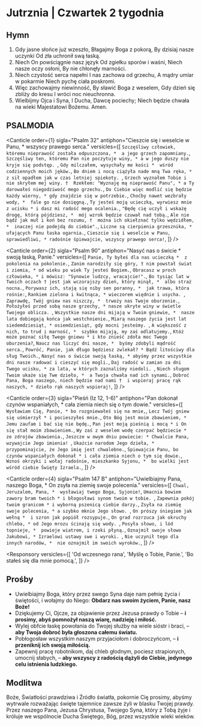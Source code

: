 # Jutrznia | Czwartek 2 tygodnia

<OpeningVersicle />

## Hymn

1.  Gdy jasne słońce już wzeszło,
    Błagajmy Boga z pokorą,
    By dzisiaj nasze uczynki
    Od zła uchronił swą łaską.
2.  Niech On powściągnie nasz język
    Od zgiełku sporów i waśni,
    Niech nasze oczy osłoni,
    By nie chłonęły marności.
3.  Niech czystość serca napełni
    I nas zachowa od grzechu,
    A mądry umiar w pokarmie
    Niech pychę ciała poskromi.
4.  Więc zachowajmy niewinność,
    By sławić Boga z weselem,
    Gdy dzień się zbliży do kresu
    I wróci noc nieuchronna.
5.  Wielbijmy Ojca i Syna,
    I Ducha, Dawcę pociechy;
    Niech będzie chwała na wieki
    Majestatowi Bożemu. Amen.

## PSALMODIA

<Canticle
  order={1}
  sigla="Psalm 32"
  antiphon="Cieszcie się i weselcie w Panu, * wszyscy prawego serca."
  versicles={[
    `Szczęśliwy człowiek, któremu nieprawość została odpuszczona, * 
a jego grzech zapomniany.`,
    `Szczęśliwy ten, któremu Pan nie poczytuje winy, *
a w jego duszy nie kryje się podstęp. `,
    `Gdy milczałem, wysychały me kości * 
wśród codziennych moich jęków.`,
    `Bo dniem i nocą ciążyła nade mną Twa ręka, *
z sił opadłem jak w czas letniej spiekoty. `,
    `Grzech wyznałem Tobie i nie skryłem mej winy. † 
Rzekłem: "Wyznaję mą nieprawość Panu", *
a Ty darowałeś niegodziwość mego grzechu.`,
    `Do Ciebie więc modlić się będzie każdy wierny, *
gdy znajdzie się w potrzebie.`,
    `Choćby nawet wezbrały wody, * 
fale go nie dosięgną.`,
    `Ty jesteś moją ucieczką, wyrwiesz mnie z ucisku *
i dasz mi radość mego ocalenia.`,
    `"Będę cię uczył i wskażę drogę, którą pójdziesz, * 
mój wzrok będzie czuwał nad tobą.`,
    `Ale nie bądź jak muł i koń bez rozumu, † 
można ich okiełznać tylko wędzidłem, * 
inaczej nie podejdą do ciebie".`,
    `Liczne są cierpienia grzesznika, * 
ufających Panu łaska ogarnia.`,
    `Cieszcie się i weselcie w Panu, sprawiedliwi, *
radośnie śpiewajcie, wszyscy prawego serca!`,
  ]}
/>

<Canticle
  order={2}
  sigla="Psalm 90"
  antiphon="Nasyć nas o świcie * swoją łaską, Panie."
  versicles={[
    `Panie, Ty byłeś dla nas ucieczką * 
z pokolenia na pokolenie.`,
    `Zanim narodziły się góry, †
nim powstał świat i ziemia, *
od wieku po wiek Ty jesteś Bogiem.`,
    `Obracasz w proch człowieka, *
i mówisz: "Synowie ludzcy, wracajcie!".`,
    `Bo tysiąc lat w Twoich oczach †
jest jak wczorajszy dzień, który minął, * 
albo straż nocna.`,
    `Porywasz ich, stają się niby sen poranny, * 
jak trawa, która rośnie:`,
    `Rankiem zielona i kwitnąca, *
wieczorem więdnie i usycha. `,
    `Zaprawdę, Twój gniew nas niszczy, * 
trwoży nas Twoje oburzenie.`,
    `Położyłeś przed sobą nasze grzechy, *
nasze ukryte winy w świetle Twojego oblicza. `,
    `Wszystkie nasze dni mijają w Twoim gniewie, * 
nasze lata dobiegają końca jak westchnienie.`,
    `Miarą naszego życia jest lat siedemdziesiąt, *
osiemdziesiąt, gdy mocni jesteśmy. `,
    `A większość z nich, to trud i marność, * 
szybko mijają, my zaś odlatujemy.`,
    `Któż może poznać siłę Twego gniewu *
i kto znieść zdoła moc Twego oburzenia?`,
    `Naucz nas liczyć dni nasze, * 
byśmy zdobyli mądrość serca.`,
    `Powróć, Panie, jak długo będziesz zwlekał? *
Bądź litościwy dla sług Twoich.`,
    `Nasyć nas o świcie swoją łaską, *
abyśmy przez wszystkie dni nasze radować i cieszyć się mogli.`,
    `Daj radość w zamian za dni Twego ucisku, *
za lata, w których zaznaliśmy niedoli. `,
    `Niech sługom Twoim ukaże się Twe dzieło, * 
a Twoja chwała nad ich synami.`,
    `Dobroć Pana, Boga naszego, niech będzie nad nami † 
i wspieraj pracę rąk naszych, *
dzieło rąk naszych wspieraj!`,
  ]}
/>

<Canticle
  order={3}
  sigla="Pieśń (Iz 12, 1-6)"
  antiphon="Pan dokonał czynów wspaniałych, * cała ziemia niech się o tym dowie."
  versicles={[
    `Wysławiam Cię, Panie, *
bo rozgniewałeś się na mnie,`,
    `Lecz Twój gniew się uśmierzył *
i pocieszyłeś mnie.`,
    `Oto Bóg jest moim zbawieniem, * 
Jemu zaufam i bać się nie będę.`,
    `Pan jest moją pieśnią i mocą *
i On się stał moim zbawieniem.`,
    `Wy zaś z weselem wodę czerpać będziecie * 
ze zdrojów zbawienia.`,
    `Jeszcze w owym dniu powiecie: *
Chwalcie Pana, wzywajcie Jego imienia! `,
    `Ukażcie narodom Jego dzieła, * 
przypominajcie, że Jego imię jest chwalebne.`,
    `Śpiewajcie Panu, bo czynów wspaniałych dokonał *
i cała ziemia niech o tym się dowie.`,
    `Wznoś okrzyki i wołaj radośnie, mieszkanko Syjonu, * 
bo wielki jest wśród ciebie Święty Izraela.`,
  ]}
/>

<Canticle
  order={4}
  sigla="Psalm 147 B"
  antiphon="Uwielbiajmy Pana, naszego Boga, * On zsyła na ziemię swoje polecenia."
  versicles={[
    `Chwal, Jeruzalem, Pana, * 
wysławiaj twego Boga, Syjonie!`,
    `Umacnia bowiem zawory bram twoich *
i błogosławi synom twoim w tobie. `,
    `Zapewnia pokój twoim granicom *
i wyborną pszenicą ciebie darzy.`,
    `Zsyła na ziemię swoje polecenia, *
a szybko mknie Jego słowo. `,
    `On prószy śniegiem jak wełną * 
i szron jak popiół rozsypuje.`,
    `On grad rozrzuca jak okruchy chleba, *
od Jego mrozu ścinają się wody. `,
    `Posyła słowo, i lód topnieje, * 
powieje wiatrem, i rzeki płyną.`,
    `Oznajmił swoje słowo Jakubowi, *
Izraelowi ustawy swe i wyroki. `,
    `Nie uczynił tego dla innych narodów, * 
nie oznajmił im swoich wyroków.`,
  ]}
/>

<Passage
  sigla="Rz 8, 18-21"
  passage="Sądzę, że cierpień teraźniejszych nie można stawiać na równi z chwałą, która ma się w nas objawić. Bo stworzenie z upragnieniem oczekuje objawienia się synów Bożych. Stworzenie bowiem zostało poddane marności – nie z własnej chęci, ale ze względu na Tego, który je poddał – w nadziei, że również i ono zostanie wyzwolone z niewoli zepsucia, by uczestniczyć w wolności i chwale dzieci Bożych."
/>

<Responsory
  versicles={[
    'Od wczesnego rana',
    'Myślę o Tobie, Panie.',
    'Bo stałeś się dla mnie pomocą.',
  ]}
/>

<Benedictus antiphon="Lud Boży otrzyma zbawienie * przez odpuszczenie grzechów." />

## Prośby

- Uwielbiajmy Boga, który przez swego Syna daje nam pełnię życia i świętości, i wołajmy do Niego: **Obdarz nas swoim życiem, Panie, nasz Boże!**
- Dziękujemy Ci, Ojcze, za objawienie przez Jezusa prawdy o Tobie – **i prosimy, abyś pomnożył naszą wiarę, nadzieję i miłość.**
- Wylej obfcie łaskę powołania do Twojej służby na wiele sióstr i braci, – **aby Twoja dobroć była głoszona całemu światu.**
- Pobłogosław wszystkim naszym przyjaciołom i dobroczyńcom, – **i przeniknij ich swoją miłością.**
- Zapewnij pracę robotnikom, daj chleb głodnym, pociesz strapionych, umocnij słabych, – **aby wszyscy z radością dążyli do Ciebie, jedynego celu istnienia ludzkiego.**

<CustomIntercessions type="lauds" />

<KyrieEleison />

<LordsPrayer />

## Modlitwa

Boże, Światłości prawdziwa i Źródło światła, pokornie Cię prosimy, abyśmy wytrwale rozważając święte tajemnice zawsze żyli w blasku Twojej prawdy. Przez naszego Pana, Jezusa Chrystusa, Twojego Syna, który z Tobą żyje i króluje we wspólnocie Ducha Świętego, Bóg, przez wszystkie wieki wieków.

<Amen />

<BlessingAndConcludingVersicle />
